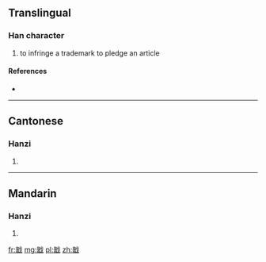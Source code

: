 ==Translingual==

===Han character===
{{Han char|rn=62|rad=戈|as=09|sn=13|four=1315<sub>0</sub>|canj=弓廿戈 (NTI)}}

# to infringe a trademark to pledge an article

====References====
* {{Han ref|kx=0413.241|dkj=11625|dj=0756.180|hdz=21409.060|uh=6224|ud=25124|bh=DD76|bd=56694}}

----

==Cantonese==

===Hanzi===
{{yue-hanzi|jyut=koi3|y=koi3}}

# {{defn|lang=yue|sort=戈09}}

----

==Mandarin==

===Hanzi===
{{cmn-hanzi|pin=[[gài]] ([[gai4]])|wg=kai<sup>4</sup>}}

# {{defn|lang=cmn|sort=戈09}}

[[fr:戤]]
[[mg:戤]]
[[pl:戤]]
[[zh:戤]]